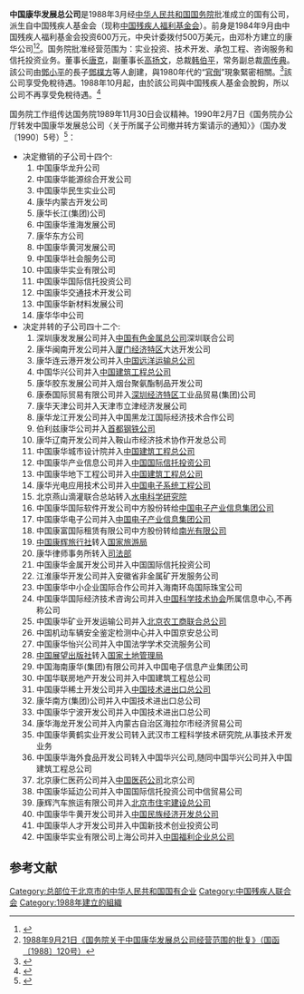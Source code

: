 '''中国康华发展总公司'''是1988年3月经[[中华人民共和国国务院|中华人民共和国国务院]]批准成立的国有公司，派生自中国残疾人基金会（现称[[中国残疾人福利基金会|中国残疾人福利基金会]]）。前身是1984年9月由中国残疾人福利基金会投资600万元，中央计委拨付500万美元，由邓朴方建立的康华公司<ref>{{cite news |title=看中共五代“太子党”如何敛财？ |url=https://www.voachinese.com/a/china-20121107/1540838.html |accessdate=2021-12-15 |archive-date=2021-05-18 |archive-url=https://web.archive.org/web/20210518205443/https://www.voachinese.com/a/china-20121107/1540838.html |dead-url=no }}</ref><ref>[https://zh.wikisource.org/wiki/%E5%9B%BD%E5%8A%A1%E9%99%A2%E5%85%B3%E4%BA%8E%E4%B8%AD%E5%9B%BD%E5%BA%B7%E5%8D%8E%E5%8F%91%E5%B1%95%E6%80%BB%E5%85%AC%E5%8F%B8%E7%BB%8F%E8%90%A5%E8%8C%83%E5%9B%B4%E7%9A%84%E6%89%B9%E5%A4%8D  1988年9月21日《国务院关于中国康华发展总公司经营范围的批复》（国函〔1988〕120号）]</ref>。国务院批准经营范围为：实业投资、技术开发、承包工程、咨询服务和信托投资业务。董事长[[唐克|唐克]]，副董事长[[高扬文|高扬文]]，总裁[[韩伯平|韩伯平]]，常务副总裁[[周传典|周传典]]。該公司由[[鄧小平|鄧小平]]的長子[[鄧樸方|鄧樸方]]等人創建，與1980年代的“[[官倒|官倒]]”現象緊密相關。<ref>{{cite web |title=邓朴方与“康华事件” |url=https://digest.scol.com.cn/2004/05/03/50162220.html |website=四川日报 |access-date=2021-07-10 |archive-date=2021-07-10 |archive-url=https://web.archive.org/web/20210710051132/https://digest.scol.com.cn/2004/05/03/50162220.html |dead-url=no }}</ref>該公司享受免稅待遇。1988年10月起，由於該公司與中国残疾人基金会脫鉤，所以公司不再享受免稅待遇。<ref>{{cite news |title=国务院关于中国康华发展总公司  经营范围的批复 |url=http://www.gov.cn/zhengce/content/2011-09/29/content_5092.htm |accessdate=2021-12-15 |archive-date=2021-12-15 |archive-url=https://web.archive.org/web/20211215070809/http://www.gov.cn/zhengce/content/2011-09/29/content_5092.htm |dead-url=no }}</ref>

国务院工作组传达国务院1989年11月30日会议精神。1990年2月7日《国务院办公厅转发中国康华发展总公司〈关于所属子公司撤并转方案请示的通知〉》（国办发〔1990〕5号）<ref>{{Cite web |url=http://www.gov.cn/xxgk/pub/govpublic/mrlm/201012/t20101217_63159.html |title=1990年2月7日《国务院办公厅转发中国康华发展总公司<关于所属子公司撤并转方案请示的通知>》（国办发〔1990〕5号） |accessdate=2020年12月1日 |archive-date=2019年9月17日 |archive-url=https://web.archive.org/web/20190917161106/http://www.gov.cn/xxgk/pub/govpublic/mrlm/201012/t20101217_63159.html |dead-url=no }}</ref>：
*决定撤销的子公司十四个:
*#中国康华龙升公司
*#中国康华能源综合开发公司 <!--总经理郑浩-->
*#中国康华民生实业公司
*#康华内蒙古开发公司
*#康华长江(集团)公司
*#中国康华淮海发展公司
*#康华东方公司
*#中国康华黄河发展公司
*#中国康华社会服务公司
*#中国康华实业有限公司<!--：1984年9月成立，董事长邓朴方，副董事长王鲁光，代总经理俞正声。-->
*#中国康华国际信托投资公司
*#中国康华交通技术开发公司
*#中国康华新材料发展公司 <!--总经理[[孙鸿儒|孙鸿儒]]-->
*#康华华中公司
*决定并转的子公司四十二个:
*#深圳康发发展公司并入[[中国有色金属总公司|中国有色金属总公司]]深圳联合公司
*#康华闽南开发公司并入[[厦门经济特区|厦门经济特区]]大达开发公司
*#康华连云港开发公司并入[[中国远洋运输总公司|中国远洋运输总公司]]
*#中国华兴公司并入[[中国建筑工程总公司|中国建筑工程总公司]]
*#康华胶东发展公司并入烟台聚氨酯制品开发公司
*#康泰国际贸易有限公司并入[[深圳经济特区|深圳经济特区]]工业品贸易(集团)公司
*#康华天津公司并入天津市立津经济发展公司
*#康华龙江开发公司并入中国黑龙江国际经济技术合作公司
*#伯利兹康华公司并入[[首都钢铁公司|首都钢铁公司]]
*#康华辽南开发公司并入鞍山市经济技术协作开发总公司
*#中国康华城市设计院并入[[中国建筑工程总公司|中国建筑工程总公司]]
*#中国康华产业信息公司并入[[中国国际信托投资公司|中国国际信托投资公司]]
*#中国康华地下工程公司并入[[中国建筑工程总公司|中国建筑工程总公司]]
*#康华光电应用技术公司并入[[中国电子系统工程公司|中国电子系统工程公司]]
*#北京燕山滴灌联合总站转入[[水电科学研究院|水电科学研究院]]
*#中国康华国际软件开发公司中方股份转给[[中国电子产业信息集团公司|中国电子产业信息集团公司]]
*#中国康华电子公司并入[[中国电子产业信息集团公司|中国电子产业信息集团公司]]
*#中国康富国际租赁有限公司中方股份转给[[南光有限公司|南光有限公司]]
*#[[中国康辉旅行社|中国康辉旅行社]]转入[[国家旅游局|国家旅游局]]
*#康华律师事务所转入[[中华人民共和国司法部|司法部]]
*#中国康华金属开发公司并入中国国际信托投资公司
*#江淮康华开发公司并入安徽省非金属矿开发服务公司
*#中国康华中小企业国际合作公司并入海南环岛国际珠宝公司
*#中国康华国际经济技术咨询公司并入[[中国科学技术协会|中国科学技术协会]]所属信息中心,不再称公司
*#中国康华矿业开发运输公司并入[[北京农工商联合总公司|北京农工商联合总公司]]
*#中国机动车辆安全鉴定检测中心并入中国京安总公司
*#中国康华怡兴公司并入中国法学学术交流服务公司
*#[[中国展望出版社|中国展望出版社]]转入[[国家土地管理局|国家土地管理局]]
*#中国海南康华(集团)有限公司并入中国电子信息产业集团公司
*#中国华联房地产开发公司并入中国建筑工程总公司
*#中国康华稀土开发公司并入[[中国技术进出口总公司|中国技术进出口总公司]]
*#康华南方(集团)公司并入中国技术进出口总公司
*#中国康华宁波开发公司并入中国技术进出口总公司
*#康华海龙开发公司并入内蒙古自治区海拉尔市经济贸易公司
*#中国康华黄鹤实业开发公司转入武汉市工程科学技术研究院,从事技术开发业务
*#中国康华海外食品开发公司转入中国华兴公司,随同中国华兴公司并入中国建筑工程总公司
*#北京康仁医药公司并入[[中国医药公司|中国医药公司]]北京公司
*#中国康华延边公司并入中国国际信托投资公司中信贸易公司
*#康辉汽车旅运有限公司并入[[北京市住宅建设总公司|北京市住宅建设总公司]]
*#中国康华牛黄开发公司并入[[中国民族经济开发总公司|中国民族经济开发总公司]]
*#中国康华人才开发公司并入中国新技术创业投资公司
*#中国康华实业有限公司上海公司并入[[中国福利企业总公司|中国福利企业总公司]]
==参考文献==
<references/>
[[Category:总部位于北京市的中华人民共和国国有企业|Category:总部位于北京市的中华人民共和国国有企业]]
[[Category:中国残疾人联合会|Category:中国残疾人联合会]]
[[Category:1988年建立的組織|Category:1988年建立的組織]]